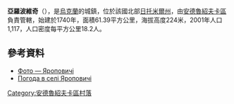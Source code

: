 {{coord|50|6|3|N|29|12|6|E|scale:30000|display=title}}

'''亞羅波維奇'''（{{lang-uk|Яроповичі}}），是[[烏克蘭|烏克蘭]]的城鎮，位於該國北部[[日托米爾州|日托米爾州]]，由[[安德魯紹夫卡區|安德魯紹夫卡區]]負責管轄，始建於1740年，面積61.39平方公里，海拔高度224米，2001年人口1,117，人口密度每平方公里18.2人。

==參考資料==
* [http://travorest.io.ua/album73993 Фото — Яроповичі] {{Wayback|url=http://travorest.io.ua/album73993 |date=20160305065652 }}
* [http://weather.in.ua/ua/zhitomirskaja/29646 Погода в селі Яроповичі] {{Wayback|url=http://weather.in.ua/ua/zhitomirskaja/29646 |date=20160305120720 }}

{{Ukraine-geo-stub}}
[[Category:安德魯紹夫卡區村落|Category:安德魯紹夫卡區村落]]